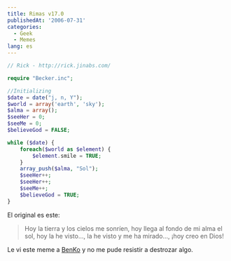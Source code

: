 ```yaml
---
title: Rimas v17.0
publishedAt: '2006-07-31'
categories:
  - Geek
  - Memes
lang: es
---
```


```php
// Rick - http://rick.jinabs.com/

require "Becker.inc";

//Initializing
$date = date("j, n, Y");
$world = array('earth', 'sky');
$alma = array();
$seeHer = 0;
$seeMe = 0;
$believeGod = FALSE;

while ($date) {
	foreach($world as $element) {
		$element.smile = TRUE;
	}
	array_push($alma, "Sol");
	$seeHer++;
	$seeHer++;
	$seeMe++;
	$believeGod = TRUE;
}
```

El original es este:

> Hoy la tierra y los cielos me sonríen, hoy llega al fondo de mi alma el sol, hoy la he visto..., la he visto y me ha mirado..., ¡hoy creo en Dios!

Le vi este meme a [BenKo](http://cafeina.ladybenko.net/?p=313) y no me pude resistir a destrozar algo.
